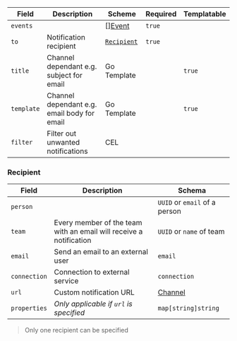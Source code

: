 
| Field      | Description                                                        | Scheme                    | Required | Templatable |
| ---------- | ------------------------------------------------------------------ | ------------------------- | -------- | ----------- |
| `events`   |      | [][Event](./events)                | `true`   ||
| `to`       | Notification recipient                                   | [`Recipient`](#recipient) | `true`   ||
| `title`    | Channel dependant e.g. subject for email | <CommonLink to="gotemplate">Go Template </CommonLink> |          | `true`      |
| `template` |Channel dependant e.g. email body for email  | <CommonLink to="gotemplate">Go Template </CommonLink> |          | `true`      |
| `filter`   | Filter out unwanted notifications                                         | <CommonLink to="cel">CEL</CommonLink>                 |          |             |


### Recipient

| Field        | Description                                                      | Schema              |
| ------------ | ---------------------------------------------------------------- | ------------------- |
| `person`     |                                    | `UUID` or `email` of a person             |
| `team`       | Every member of the team with an email will receive a notification                                           | `UUID` or `name` of team            |
| `email`      | Send an email to an external user                                          | `email`            |
| `connection` | Connection to external service                       | `connection`            |
| `url`        | Custom notification URL                              | [Channel](./channels)            |
| `properties` | *Only applicable if `url` is specified* | `map[string]string` |

> Only one recipient can be specified

